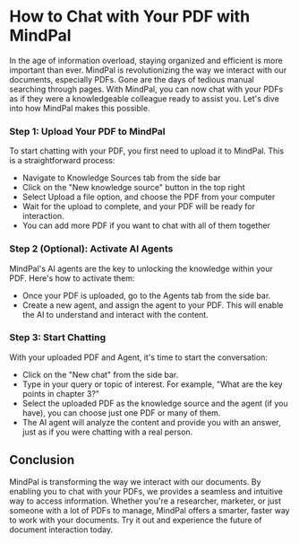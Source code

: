 # How to Chat with Your PDF with MindPal
In the age of information overload, staying organized and efficient is more important than ever. MindPal is revolutionizing the way we interact with our documents, especially PDFs. Gone are the days of tedious manual searching through pages. With MindPal, you can now chat with your PDFs as if they were a knowledgeable colleague ready to assist you. Let's dive into how MindPal makes this possible.

### Step 1: Upload Your PDF to MindPal
To start chatting with your PDF, you first need to upload it to MindPal. This is a straightforward process:

- Navigate to Knowledge Sources tab from the side bar
- Click on the "New knowledge source" button in the top right
- Select Upload a file option, and choose the PDF from your computer
- Wait for the upload to complete, and your PDF will be ready for interaction.
- You can add more PDF if you want to chat with all of them together


### Step 2 (Optional): Activate AI Agents
MindPal's AI agents are the key to unlocking the knowledge within your PDF. Here's how to activate them:

- Once your PDF is uploaded, go to the Agents tab from the side bar.
- Create a new agent, and assign the agent to your PDF. This will enable the AI to understand and interact with the content.


### Step 3: Start Chatting
With your uploaded PDF and Agent, it's time to start the conversation:

- Click on the "New chat" from the side bar.
- Type in your query or topic of interest. For example, "What are the key points in chapter 3?"
- Select the uploaded PDF as the knowledge source and the agent (if you have), you can choose just one PDF or many of them.
- The AI agent will analyze the content and provide you with an answer, just as if you were chatting with a real person.


## Conclusion
MindPal is transforming the way we interact with our documents. By enabling you to chat with your PDFs, we provides a seamless and intuitive way to access information. Whether you're a researcher, marketer, or just someone with a lot of PDFs to manage, MindPal offers a smarter, faster way to work with your documents. Try it out and experience the future of document interaction today.


